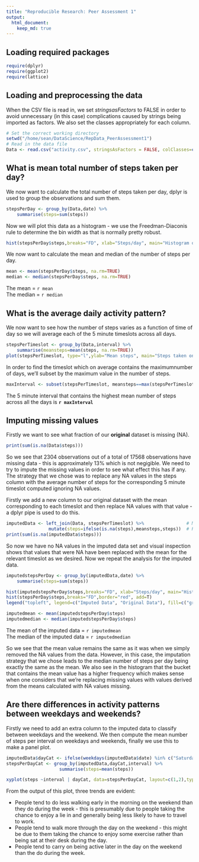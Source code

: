 ```yaml
---
title: "Reproducible Research: Peer Assessment 1"
output: 
  html_document:
    keep_md: true
---
```

## Loading required packages
```r
require(dplyr)
require(ggplot2)
require(lattice)
```

## Loading and preprocessing the data

When the CSV file is read in, we set *stringsasFactors* to FALSE in order to avoid unnecessary (in this case) complications caused by strings being imported as factors. We also set the classes appropriately for each column.

```r
# Set the correct working directory
setwd("/home/sean/DataScience/RepData_PeerAssessment1")
# Read in the data file
Data <- read.csv("activity.csv", stringsAsFactors = FALSE, colClasses=c("numeric", "Date", "numeric"))
```



## What is mean total number of steps taken per day?

We now want to calculate the total number of steps taken per day, dplyr is used to group the observations and sum them.

```r
stepsPerDay <- group_by(Data,date) %>%
    summarise(steps=sum(steps))
```

Now we will plot this data as a histogram - we use the Freedman-Diaconis rule to determine the bin width as that is normally pretty robust.

```r
hist(stepsPerDay$steps,breaks="FD", xlab="Steps/day", main="Histogram of The Number of Steps Per Day")
```

We now want to calculate the mean and median of the number of steps per day.

```r
mean <- mean(stepsPerDay$steps, na.rm=TRUE)
median <- median(stepsPerDay$steps, na.rm=TRUE)
```
 The mean = `r mean`  
 The median = `r median`
 
## What is the average daily activity pattern?

We now want to see how the number of steps varies as a function of time of day so we will average each of the 5 minute timeslots across all days.

```r
stepsPerTimeslot <- group_by(Data,interval) %>%
    summarise(meansteps=mean(steps, na.rm=TRUE))
plot(stepsPerTimeslot, type="l",ylab="Mean steps", main="Steps taken on average through the week \n during each 5 minute sample interval")
```

In order to find the timeslot which on average contains the maximumnumber of days, we'll subset by the maximum value in the number of steps.

```r
maxInterval <- subset(stepsPerTimeslot, meansteps==max(stepsPerTimeslot$meansteps))[1]
```

The 5 minute interval that contains the highest mean number of steps across all the days is **`r maxInterval`**

## Imputing missing values

Firstly we want to see what fraction of our **original** dataset is missing (NA).

```r
print(sum(is.na(Data$steps)))
```

So we see that 2304 observations out of a total of 17568 observations have missing data - this is approximately 13% which is not negigible. We need to try to impute the missing values in order to see what effect this has if any. The strategy that we chose was to replace any NA values in the steps column with the average number of steps for the corresponding 5 minute timeslot computed ignoring NA values.

Firstly we add a new column to our original dataset with the mean corresponding to each timeslot and then replace NA values with that value -  a dplyr pipe is used to do this.

```r
imputedData <- left_join(Data, stepsPerTimeslot) %>%                # Merge data from stepsPerTimeslot - join will be on interval
                mutate(steps=ifelse(is.na(steps),meansteps,steps))  # Replace steps with the corresponding mean if its NA
print(sum(is.na(imputedData$steps)))
```

So now we have no NA values in the imputed data set and visual inspection shows that values that were NA have been replaced with the mean for the relevant timeslot as we desired. Now we repeat the analysis for the imputed data.

```r
imputedstepsPerDay <- group_by(imputedData,date) %>%
    summarise(steps=sum(steps))
```

```r
hist(imputedstepsPerDay$steps,breaks="FD", xlab="Steps/day", main="Histogram of The Number of Steps Per Day",col="gray")
hist(stepsPerDay$steps,breaks="FD",border="red", add=T)
legend("topleft", legend=c("Imputed Data", "Original Data"), fill=c("gray", NULL), border=c("black", "red"))
```

```r
imputedmean <- mean(imputedstepsPerDay$steps)
imputedmedian <- median(imputedstepsPerDay$steps)
```

 The mean of the imputed data = `r imputedmean`  
 The median of the imputed data = `r imputedmedian`
 
So we see that the mean value remains the same as it was when we simply removed the NA values from the data. However, in this case, the imputation strategy that we chose leads to the median number of steps per day being exactly the same as the mean. We also see in the histogram that the bucket that contains the mean value has a higher frequency which makes sense when one considers that we're replacing missing values with values derived from the means calculated with NA values missing.

## Are there differences in activity patterns between weekdays and weekends?

Firstly we need to add an extra column to the imputed data to classify between weekdays and the weekend. We then compute the mean number of steps per interval on weekdays and weekends, finally we use this to make a panel plot.

```r
imputedData$dayCat <- ifelse(weekdays(imputedData$date) %in% c("Saturday", "Sunday"), "weekend", "weekday")
stepsPerDayCat <- group_by(imputedData,dayCat,interval) %>%
                    summarise(steps=mean(steps))

xyplot(steps ~interval | dayCat, data=stepsPerDayCat, layout=c(1,2),type=c("l","l"), ylab="Mean Steps")
```

From the output of this plot, three trends are evident:

* People tend to do less walking early in the morning on the weekend than they do during the week - this is presumably due to people taking the chance to enjoy a lie in and generally being less likely to have to travel to work.
* People tend to walk more through the day on the weekend - this might be due to them taking the chance to enjoy some exercise rather than being sat at their desk during the day.
* People tend to carry on being active later in the day on the weekend than the do during the week.
